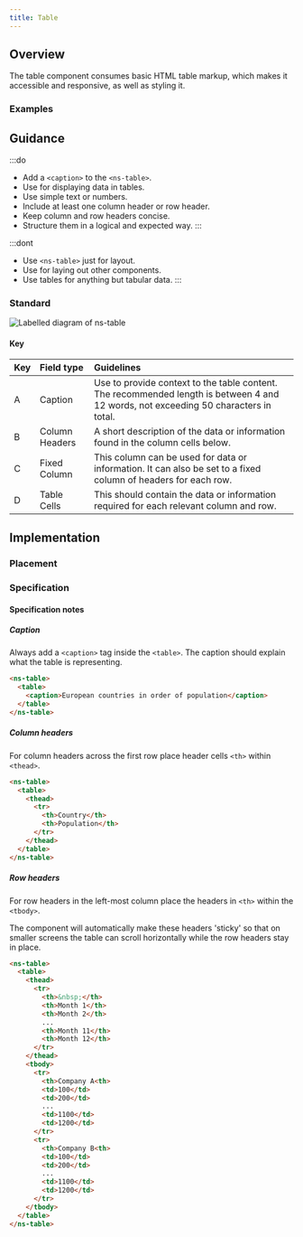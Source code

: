 ```yaml
---
title: Table
---
```




## Overview

<CompDetails name={componentName} />

The table component consumes basic HTML table markup, which makes it accessible and responsive, as well as styling it.

### Examples

<Tabs>
  <TabItem label="Standard">
    <ExampleViewer type="standard" />
  </TabItem>
  <TabItem label="Fixed column">
    <ExampleViewer type="standard-fixed-column" />
  </TabItem>
</Tabs>

## Guidance

:::do
- Add a `<caption>` to the `<ns-table>`.
- Use for displaying data in tables.
- Use simple text or numbers.
- Include at least one column header or row header.
- Keep column and row headers concise.
- Structure them in a logical and expected way.
:::

:::dont
- Use `<ns-table>` just for layout.
- Use for laying out other components.
- Use tables for anything but tabular data.
:::

### Standard

![Labelled diagram of ns-table](@assets/components/ns-table/guidance.webp)

#### Key

| Key | Field type | Guidelines |
| :--- | :--- | :--- |
| <span class="marker">A</span> | Caption | Use to provide context to the table content. The recommended length is between 4 and 12 words, not exceeding 50 characters in total. |
| <span class="marker">B</span> | Column Headers | A short description of the data or information found in the column cells below. |
| <span class="marker">C</span> | Fixed Column | This column can be used for data or information. It can also be set to a fixed column of headers for each row. |
| <span class="marker">D</span> | Table Cells | This should contain the data or information required for each relevant column and row. |

## Implementation

### Placement

<Placement name={componentName} />

### Specification

<Specification name={componentName} />

#### Specification notes

##### Caption

Always add a `<caption>` tag inside the `<table>`.  The caption should explain what the table is representing.

```html
<ns-table>
  <table>
    <caption>European countries in order of population</caption>
  </table>
</ns-table>
```

##### Column headers

For column headers across the first row place header cells `<th>` within `<thead>`.

```html
<ns-table>
  <table>
    <thead>
      <tr>
        <th>Country</th>
        <th>Population</th>
      </tr>
    </thead>
  </table>
</ns-table>
```

##### Row headers

For row headers in the left-most column place the headers in `<th>` within the `<tbody>`.

The component will automatically make these headers 'sticky' so that on smaller screens the table can scroll horizontally while the row headers stay in place.

```html
<ns-table>
  <table>
    <thead>
      <tr>
        <th>&nbsp;</th>
        <th>Month 1</th>
        <th>Month 2</th>
        ...
        <th>Month 11</th>
        <th>Month 12</th>
      </tr>
    </thead>
    <tbody>
      <tr>
        <th>Company A<th>
        <td>100</td>
        <td>200</td>
        ...
        <td>1100</td>
        <td>1200</td>
      </tr>
      <tr>
        <th>Company B<th>
        <td>100</td>
        <td>200</td>
        ...
        <td>1100</td>
        <td>1200</td>
      </tr>
    </tbody>
  </table>
</ns-table>
```

